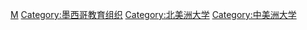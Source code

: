 [[Category:各国大学|M]]
[[Category:墨西哥教育组织|Category:墨西哥教育组织]]
[[Category:北美洲大学|Category:北美洲大学]]
[[Category:中美洲大学|Category:中美洲大学]]